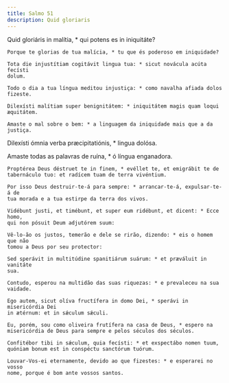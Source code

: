 ```yaml
---
title: Salmo 51
description: Quid gloriaris
---
```


<div class="side-by-side not-content">

Quid gloriáris in malítia, * qui potens es in iniquitáte?

    Porque te glorias de tua malícia, * tu que és poderoso em iniquidade?

    Tota die injustítiam cogitávit lingua tua: * sicut novácula acúta fecísti
    dolum.

    Todo o dia a tua língua meditou injustiça: * como navalha afiada dolos
    fizeste.

    Dilexísti malítiam super benignitátem: * iniquitátem magis quam loqui
    æquitátem.

    Amaste o mal sobre o bem: * a linguagem da iniquidade mais que a da justiça.

Dilexísti ómnia verba præcipitatiónis, * lingua dolósa.

Amaste todas as palavras de ruína, * ó língua enganadora.

    Proptérea Deus déstruet te in finem, * evéllet te, et emigrábit te de
    tabernáculo tuo: et radícem tuam de terra vivéntium.

    Por isso Deus destruir-te-á para sempre: * arrancar-te-á, expulsar-te-á de
    tua morada e a tua estirpe da terra dos vivos.

    Vidébunt justi, et timébunt, et super eum ridébunt, et dicent: * Ecce homo,
    qui non pósuit Deum adjutórem suum:

    Vê-lo-ão os justos, temerão e dele se rirão, dizendo: * eis o homem que não
    tomou a Deus por seu protector:

    Sed sperávit in multitúdine spanitiárum suárum: * et præváluit in vanitáte
    sua.

    Contudo, esperou na multidão das suas riquezas: * e prevaleceu na sua
    vaidade.

    Ego autem, sicut olíva fructífera in domo Dei, * sperávi in misericórdia Dei
    in ætérnum: et in sǽculum sǽculi.

    Eu, porém, sou como oliveira frutífera na casa de Deus, * espero na
    misericórdia de Deus para sempre e pelos séculos dos séculos.

    Confitébor tibi in sǽculum, quia fecísti: * et exspectábo nomen tuum,
    quóniam bonum est in conspéctu sanctórum tuórum.

    Louvar-Vos-ei eternamente, devido ao que fizestes: * e esperarei no vosso
    nome, porque é bom ante vossos santos.

</div>
